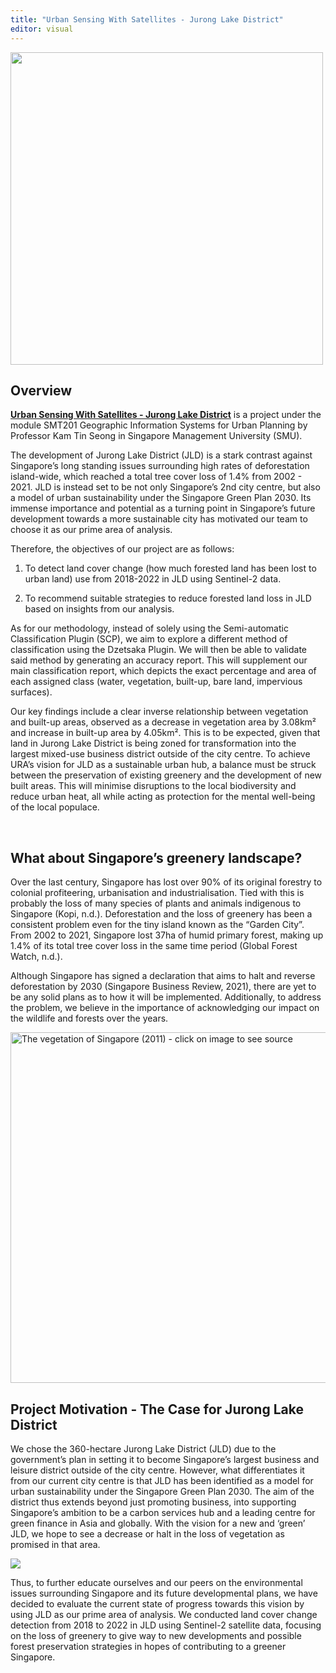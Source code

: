 ```yaml
---
title: "Urban Sensing With Satellites - Jurong Lake District"
editor: visual
---
```


![](images/test-modified.png){fig-align="center" width="500"}

## Overview

[**Urban Sensing With Satellites - Jurong Lake District**]{.underline} is a project under the module SMT201 Geographic Information Systems for Urban Planning by Professor Kam Tin Seong in Singapore Management University (SMU).

The development of Jurong Lake District (JLD) is a stark contrast against Singapore's long standing issues surrounding high rates of deforestation island-wide, which reached a total tree cover loss of 1.4% from 2002 - 2021. JLD is instead set to be not only Singapore's 2nd city centre, but also a model of urban sustainability under the Singapore Green Plan 2030. Its immense importance and potential as a turning point in Singapore's future development towards a more sustainable city has motivated our team to choose it as our prime area of analysis. 

Therefore, the objectives of our project are as follows:

1.  To detect land cover change (how much forested land has been lost to urban land) use from 2018-2022 in JLD using Sentinel-2 data.

2.  To recommend suitable strategies to reduce forested land loss in JLD based on insights from our analysis.

As for our methodology, instead of solely using the Semi-automatic Classification Plugin (SCP), we aim to explore a different method of classification using the Dzetsaka Plugin. We will then be able to validate said method by generating an accuracy report. This will supplement our main classification report, which depicts the exact percentage and area of each assigned class (water, vegetation, built-up, bare land, impervious surfaces).

Our key findings include a clear inverse relationship between vegetation and built-up areas, observed as a decrease in vegetation area by 3.08km² and increase in built-up area by 4.05km². This is to be expected, given that land in Jurong Lake District is being zoned for transformation into the largest mixed-use business district outside of the city centre. To achieve URA's vision for JLD as a sustainable urban hub, a balance must be struck between the preservation of existing greenery and the development of new built areas. This will minimise disruptions to the local biodiversity and reduce urban heat, all while acting as protection for the mental well-being of the local populace.

\

## What about Singapore's greenery landscape?

Over the last century, Singapore has lost over 90% of its original forestry to colonial profiteering, urbanisation and industrialisation. Tied with this is probably the loss of many species of plants and animals indigenous to Singapore (Kopi, n.d.). Deforestation and the loss of greenery has been a consistent problem even for the tiny island known as the "Garden City". From 2002 to 2021, Singapore lost 37ha of humid primary forest, making up 1.4% of its total tree cover loss in the same time period (Global Forest Watch, n.d.). 

Although Singapore has signed a declaration that aims to halt and reverse deforestation by 2030 (Singapore Business Review, 2021), there are yet to be any solid plans as to how it will be implemented. Additionally, to address the problem, we believe in the importance of acknowledging our impact on the wildlife and forests over the years.

[![The vegetation of Singapore (2011) - click on image to visit source](images/paste-486AA7D1.png){alt="The vegetation of Singapore (2011) - click on image to see source" fig-align="center" width="561"}](https://www.nparks.gov.sg/sbg/research/publications/gardens-bulletin-singapore/-/media/sbg/gardens-bulletin/gbs_63_01,-a-,02_y2011_v63_01,-a-,02/63_01,-a-,02_205_y2011_v63p1,-a-,p2_gbs_pg_205.pdf)

## Project Motivation - The Case for Jurong Lake District

We chose the 360-hectare Jurong Lake District (JLD) due to the government's plan in setting it to become Singapore's largest business and leisure district outside of the city centre. However, what differentiates it from our current city centre is that JLD has been identified as a model for urban sustainability under the Singapore Green Plan 2030. The aim of the district thus extends beyond just promoting business, into supporting Singapore's ambition to be a carbon services hub and a leading centre for green finance in Asia and globally. With the vision for a new and 'green' JLD, we hope to see a decrease or halt in the loss of vegetation as promised in that area.

![](images/paste-2C06D2E8.png)

Thus, to further educate ourselves and our peers on the environmental issues surrounding Singapore and its future developmental plans, we have decided to evaluate the current state of progress towards this vision by using JLD as our prime area of analysis. We conducted land cover change detection from 2018 to 2022 in JLD using Sentinel-2 satellite data, focusing on the loss of greenery to give way to new developments and possible forest preservation strategies in hopes of contributing to a greener Singapore.

\
